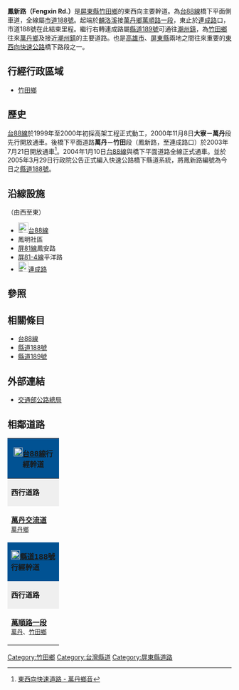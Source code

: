 {{multiple issues|
{{Notability Unreferenced|time=2014-03-02T17:30:00+00:00}}
{{refimprove|time=2014-03-02}}
}}
'''鳳新路（Fengxin Rd.）'''是[[屏東縣|屏東縣]][[竹田鄉|竹田鄉]]的東西向主要幹道。為[[台88線|台88線]]橋下平面側車道，全線屬[[市道188號|市道188號]]。起端於[[麟洛溪|麟洛溪]]接[[萬丹鄉|萬丹鄉]][[萬順路|萬順路一段]]，東止於[[連成路_(竹田鄉)|連成路]]口，市道188號在此結束里程。繼行右轉連成路屬[[縣道189號|縣道189號]]可通往[[潮州鎮|潮州鎮]]，為[[竹田鄉|竹田鄉]]往來[[萬丹鄉|萬丹鄉]]及接近[[潮州鎮|潮州鎮]]的主要道路。也是[[高雄市|高雄市]]、[[屏東縣|屏東縣]]兩地之間往來重要的[[台灣快速道路|東西向快速公路]]橋下路段之一。

== 行經行政區域 ==
* [[竹田鄉|竹田鄉]]

== 歷史 ==
{{expand section}}
[[台88線|台88線]]於1999年至2000年初採高架工程正式動工，2000年11月8日'''大寮－萬丹'''段先行開放通車。後橋下平面道路'''萬丹－竹田'''段（鳳新路，至連成路口）於2003年7月21日開放通車<ref>[http://wantan.tacocity.com.tw/wantan/build/build13.htm 東西向快速道路 - 萬丹鄉音]</ref>。2004年1月10日[[台88線|台88線]]與橋下平面道路全線正式通車。並於2005年3月29日行政院公告正式編入快速公路橋下縣道系統，將鳳新路編號為今日之[[縣道188號|縣道188號]]。

== 沿線設施 ==
（由西至東）
* [[File:TW_PHW88.svg|23px]][[台88線|台88線]]
* 鳳明社區
* [[屏東縣鄉道列表|屏81線]]鳳安路
* [[屏東縣鄉道列表|屏81-4線]]平洋路
* [[File:TW_CHW189.svg|23px]][[連成路_(竹田鄉)|連成路]]

== 參照 ==
{{reflist|}}

== 相關條目 ==
* [[台88線|台88線]]
* [[縣道188號|縣道188號]]
* [[縣道189號|縣道189號]]

== 外部連結 ==
* [http://www.thb.gov.tw 交通部公路總局]

== 相鄰道路 ==
{|  class="toccolours" border="1" cellpadding="4" style="margin: 0 auto; border-collapse: collapse; text-align: center; white-space:nowrap;"
|-

! colspan="5" style="background: #015293;" | '''[[File:TW_PHW88.svg|20px]][[台88線|台88線]]行經幹道'''
|-
| style="background: #efefef;" | '''西行道路'''
| colspan="3" style="background: #efefef;"   |'''[[屏東縣|屏東縣]]段'''
| style="background: #efefef;" | '''東行道路'''
|-
| style="width:100px; height:70px; color;"| '''[[台88線|萬丹交流道]]'''<br /><small>[[萬丹鄉|萬丹鄉]]</small>
| width="1px" style="background: #015293;"|
| style="width:150px; height:70px" | '''台88線'''<br /><small>[[竹田鄉|竹田鄉]]</small>
| width="1px" style="background: #015293;"|
| style="width:100px; height:70px;" | '''[[竹田系統交流道|竹田系統交流道]]'''<br /><small>[[竹田鄉|竹田鄉]]</small>
|-
! colspan="5" style="background: #015293;" | '''[[File:TW_CHW188.svg|20px]][[縣道188號|縣道188號]]行經幹道'''
|-
| style="background: #efefef;" | '''西行道路'''
| colspan="3" style="background: #efefef;"   |'''[[屏東縣|屏東縣]]段'''
| style="background: #efefef;" | '''東行道路'''
|-
| style="width:100px; height:70px;"| '''[[萬順路|萬順路一段]]'''<br /><small>[[萬丹鄉|萬丹]]、[[竹田鄉|竹田鄉]]</small>
| width="1px" style="background: #015293;"|
|  style="width:150px; height:70px" | '''鳳新路'''<br /><small>[[竹田鄉|竹田鄉]]</small>
| width="1px" style="background: #015293;"|
| style="width:100px; height:70px;" | ''終端''<br /><small>''（接縣道189號）''</small><br /><small>[[竹田鄉|竹田鄉]]</small>
{| border="0"
|}
|}

{{DEFAULTSORT:鳳新路}}
[[Category:竹田鄉|Category:竹田鄉]]
[[Category:台灣縣道|Category:台灣縣道]]
[[Category:屏東縣道路|Category:屏東縣道路]]